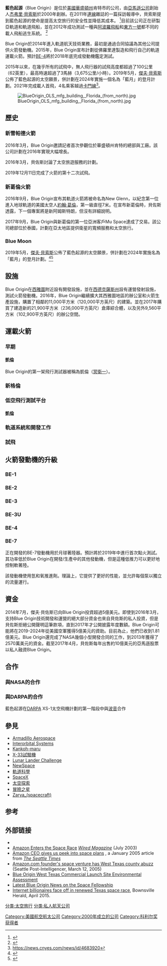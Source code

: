 {{Request translation|en|}}
{{Infobox company
| name = 藍色起源有限責任公司
| name_en = Blue Origin, LLC
| logo = Blue Origin new logo.svg
| type = [[私人公司|私人]]
| slogan = Gradatim Ferociter!
| foundation = 2000年9月
| location = [[肯特_(華盛頓州)|肯特 (華盛頓州)]]
| key_people = [[杰弗裡·貝索斯|杰弗裡·貝索斯]]
| revenue = n/a
| industry = [[航空航天工程|航空航天]]
| products = [[次軌道太空飛行|次軌道太空飛行]]、[[火箭發動機|火箭發動機]]
| homepage = {{URL|http://www.blueorigin.com/}}
}}

'''藍色起源'''（Blue Origin）是位於[[美國|美國]][[華盛頓州|華盛頓州]]肯特市的{{link-en|私人航太|Private spaceflight}}公司，由[[亞馬遜公司|亞馬遜公司]]創始人[[杰弗里·貝索斯|杰弗里·貝索斯]]於2000年創辦。在2011年[[連線|連線]]雜誌的一篇採訪報導中，貝索斯提到藍色起源的使命是提高太空旅行的安全性並降低其成本。 <ref name="wired20111113">{{cite news|last=Levy|first=Stephen|title=Jeff Bezos Owns the Web in More Ways Than You Think|date=2011-11-13|url=http://www.wired.com/magazine/2011/11/ff_bezos/all/1|publisher=Wired|accessdate=2011-12-09|archive-url=https://web.archive.org/web/20130712160313/http://wired/|archive-date=2013-07-12|dead-url=yes}}</ref>目前該公司正在研製亞軌道和軌道飛船，並在2012年成功測試一種與[[阿波羅飛船|阿波羅飛船]]和[[東方一號|東方一號]]都不同的載人飛船逃生系統。 <ref>{{cite news|url=http://www.guokr.com/post/366636/|title=存档副本|access-date=2013-08-18|archive-url=https://web.archive.org/web/20121027073228/http://www.guokr.com/post/366636/|archive-date=2012-10-27|dead-url=yes}}</ref>

Blue Origin於2014年進入軌道航天技術業務，最初是通過合同協議為其他公司提供火箭發動機。2015年，Blue Origin宣布計劃從佛羅里達製造和飛行自己的軌道運載火箭。預計[[BE-4|BE-4]]將於2018年底完成發動機鑑定測試。

2015年以來，在幾乎所有的試飛中，無人飛行器的試飛高度都超過了100公里（62英里），最高時速超過了3馬赫（3,675公里/小時）。2019年5月，[[傑夫·貝索斯|傑夫·貝索斯]]公佈了藍色起源的太空願景，併計劃在2024年實施一個名為「藍月」的登月計劃。2021年完成載人首飛，4名乘客越過[[卡門線|卡門線]]<ref>https://news.cnyes.com/news/id/4683920</ref>。

[[File:BlueOrigin_OLS_mfg_building,_Florida_(from_north).jpg|thumb]]

== 歷史 ==
=== 新雪帕德火箭 ===
{{main|新雪帕德火箭}}
2016年3月，Blue Origin邀請記者首次參觀位於華盛頓州肯特的總部與工廠。該公司計劃在2016年實現大幅增長。

2016年3月，貝佐斯討論了太空旅遊服務的計劃。

2019年12月11日完成了火箭的第十二次試飛。
=== 新葛倫火箭 ===
{{main|新葛倫火箭}}
2016年9月，Blue Origin宣布其軌道火箭將被命名為New Glenn，以紀念第一位進入地球軌道的美國太空人[[約翰·葛倫|約翰·葛倫]]，第一級直徑7米。在宣布新葛倫時，貝佐斯透露，下一個專案將是新阿姆斯特朗，但沒有詳細說明。

2017年9月，Blue Origin與新葛倫的第一位亞洲客戶Mu Space達成了交易。該公司總部位於泰國，計劃在亞太地區提供衛星的寬頻服務和太空旅行。

=== Blue Moon ===

2019年5月，[[傑夫·貝索斯|傑夫·貝索斯]]公佈了藍色起源的太空願景，併計劃在2024年實施名為「藍月」的登月計劃。<ref>{{Cite news|url=https://www.nytimes.com/2019/05/09/science/jeff-bezos-moon.html|title=Jeff Bezos Unveils Blue Origin’s Vision for Space, and a Moon Lander|last=Chang|first=Kenneth|date=2019-05-09|work=The New York Times|access-date=2019-05-10|language=en-US|issn=0362-4331|archive-date=2019-05-10|archive-url=https://web.archive.org/web/20190510110122/https://www.nytimes.com/2019/05/09/science/jeff-bezos-moon.html|dead-url=no}}</ref><ref>{{Cite web|url=http://social.techcrunch.com/2019/05/09/jeff-bezos-aims-blue-origin-at-the-moon/|title=Jeff Bezos aims Blue Origin at the Moon|website=TechCrunch|language=en-US|access-date=2019-05-29|archive-date=2020-02-12|archive-url=https://web.archive.org/web/20200212192715/http://social.techcrunch.com/2019/05/09/jeff-bezos-aims-blue-origin-at-the-moon/|dead-url=no}}</ref>

== 設施 ==
Blue Origin在[[西雅圖|西雅圖]]附近設有開發設施，並在[[西德克薩斯州|西德克薩斯州]]設有運營發射設施，測試火箭發動機。2016年，Blue Origin繼續擴大其西雅圖地區的辦公室和火箭生產設施，購置了相鄰的11,000平方米（120,000平方英尺）的建築。並在2017年購買了建造新的21,900平方米（236,000平方英尺）倉庫綜合體，以及另外9,560平方米（102,900平方英尺）的辦公空間。

== 運載火箭 ==
=== 早期 ===
==== 凱倫 ====
Blue Origin的第一架飛行測試器被稱為凱倫（[[冥衛一|冥衛一]]）。

=== 新格倫 ===


=== 低空飛行測試平台 ===
==== 凱倫 ====
=== 軌道系統和開發工作 ===
=== 試飛 ===
== 火箭發動機的升級 ==
=== BE-1 ===
=== BE-2 ===
=== BE-3 ===
{{main|BE-3}}

=== BE-3U ===
=== BE-4 ===
{{main|BE-4}}

=== BE-7 ===
正在開發的BE-7發動機用於月球著陸器。預計將於2019年中進行首次點火測試。其功率低於Blue Origin在開發/生產中的其他發動機，但是這種低推力可以更好地控制軟著陸。

該發動機使用氫和氧推進劑。理論上，它提供了更好的性能，並允許每個泵以獨立的流量運行。
== 資金 ==
2014年7月，傑夫·貝佐斯已向Blue Origin投資超過5億美元。即使到2016年3月，支持Blue Origin技術開發和運營的絕大部分資金也來自貝佐斯的私人投資，但是貝佐斯拒絕公開聲明這筆款項，直到2017年才公開披露年度數額。Blue Origin可能將在2019-2024年從美國空軍獲得5億美元的資助。目前為止，他們已收到1.81億美元。Blue Origin還完成了NASA幾個小型開發合同的工作，到2013年獲得了2570萬美元的資金。截至2017年4月，貝佐斯每年出售約10億美元的亞馬遜股票以私人融資Blue Origin。

== 合作 ==
=== 與NASA的合作 ===
=== 與DARPA的合作 ===
藍色起源在[[DARPA|DARPA]] XS-1太空飛機計劃的第一階段中與[[波音|波音]]合作

== 參見 ==
* [[Armadillo_Aerospace|Armadillo Aerospace]]
* [[Interorbital_Systems|Interorbital Systems]]
* [[Kankoh-maru|Kankoh-maru]]
* [[X-33試驗機|X-33試驗機]]
* [[Lunar_Lander_Challenge|Lunar Lander Challenge]]
* [[NewSpace|NewSpace]]
* [[軌道科學|軌道科學]]
* [[SpaceX|SpaceX]]
* [[太空探索|太空探索]]
* [[冒險之星|冒險之星]]
* [[Zarya_(spacecraft)|Zarya_(spacecraft)]]

==参考==
{{reflist}}

== 外部链接 ==
* {{Official website}}
* [https://web.archive.org/web/20060208043517/http://wired-vig.wired.com/wired/archive/11.07/space.html?pg=6 Amazon Enters the Space Race] ''[[Wired_Magazine|Wired Magazine]]'' (July 2003)
* [http://seattletimes.nwsource.com/html/businesstechnology/2002150764_blueorigin14m.html Amazon CEO gives us peek into space plans] {{Wayback|url=http://seattletimes.nwsource.com/html/businesstechnology/2002150764_blueorigin14m.html |date=20111019100226 }}, a January 2005 article from ''[[The_Seattle_Times|The Seattle Times]]''
* [http://www.seattlepi.com/local/aplocal_story.asp?category=6420&slug=Bezos'%20Spaceport Amazon.com founder's space venture has West Texas county abuzz]{{Dead link}} (Seattle Post-Intelligencer, March 12, 2005)
* [http://www.spaceref.com/news/viewsr.html?pid=21124 Blue Origin West Texas Commercial Launch Site Environmental Assessment]
* [https://web.archive.org/web/20090617195547/http://spacefellowship.com/News/?cat=40 Latest Blue Origin News on the Space Fellowship]
* [https://archive.is/20150427134219/http://www.brownsvilleherald.com/news/texas/article_28f4ffd2-c04c-52b4-9ceb-b1e8f3f2ce6d.html Internet billionaires face off in renewed Texas space race], Bownsville Herald, April 2015.

{{Space tourism}}

[[Category:美國航空航太公司|Category:美國航空航太公司]]
[[分类:太空旅行|分类:太空旅行]]
[[分类:私人航天公司|分类:私人航天公司]]
[[Category:2000年成立的公司|Category:2000年成立的公司]]
[[Category:科利尔奖获得者|Category:科利尔奖获得者]]